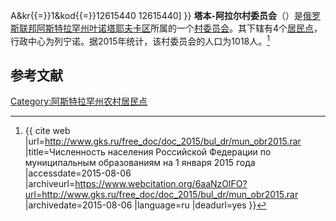 {{Infobox Settlement
| official_name = 塔本-阿拉尔村委员会
| native_name = Табун-Аральский сельсовет
| settlement_type = [[村委员会|村委员会]]
| pushpin_map = European Russia
| pushpin_map_caption = 在[[歐洲俄羅斯|俄羅斯歐洲部分]]的位置
| subdivision_type = [[国家|国家]]
| subdivision_type1 = [[俄罗斯行政区划|州]]
| subdivision_type2 = [[区_(苏联)|区]]
| subdivision_name = {{RUS}}
| subdivision_name1 = [[阿斯特拉罕州|阿斯特拉罕州]]
| subdivision_name2 = [[叶诺塔耶夫卡区|叶诺塔耶夫卡区]]
| seat_type = 行政中心
| seat = 列宁诺
| population_as_of=2015
| population_footnotes = <ref name=stat />
| population_total = 1018
| coordinates_display = inline,title
| latd = 47 | latm = 00 | lats = 46 | latNS = N
| longd = 47 | longm = 19 | longs = 58 | longEW = E
| timezone = [[萨马拉时间|MSK+1]]
| utc_offset = +4
| blank_name = [[俄罗斯市政土地区划代码|OKTMO编码]]
| blank_info = [http://classif.spb.ru/classificators/view/tma.php?st{{=}}A&kr{{=}}1&kod{{=}}12615440 12615440]
}}
'''塔本-阿拉尔村委员会'''（{{lang-ru|Табун-Аральский сельсовет}}）是[[俄罗斯联邦|俄罗斯联邦]][[阿斯特拉罕州|阿斯特拉罕州]][[叶诺塔耶夫卡区|叶诺塔耶夫卡区]]所属的一个[[村委员会|村委员会]]。其下辖有4个[[居民点|居民点]]，行政中心为列宁诺。据2015年统计，该村委员会的人口为1018人。<ref name=stat>{{ cite web |url=http://www.gks.ru/free_doc/doc_2015/bul_dr/mun_obr2015.rar |title=Численность населения Российской Федерации по муниципальным образованиям на 1 января 2015 года |accessdate=2015-08-06 |archiveurl=https://www.webcitation.org/6aaNzOlFO?url=http://www.gks.ru/free_doc/doc_2015/bul_dr/mun_obr2015.rar |archivedate=2015-08-06 |language=ru |deadurl=yes }}</ref>

== 参考文献 ==
{{reflist}}

{{Russia-stub}}

[[Category:阿斯特拉罕州农村居民点|Category:阿斯特拉罕州农村居民点]]